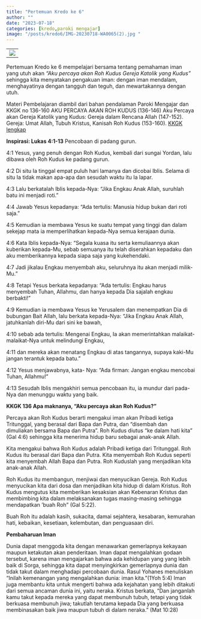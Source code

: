 ```yaml
---
title: "Pertemuan Kredo ke 6"
author: ""
date: "2023-07-18"
categories: [kredo,paroki mengajar]
image: "/posts/kredo6/IMG-20230718-WA0065(2).jpg "
---
```


|                                                 |
|-------------------------------------------------|
| ![](/posts/kredo6/IMG-20230718-WA0065(2).jpg) 
Pertemuan Kredo ke 6 mempelajari bersama tentang pemahaman iman yang utuh akan *"Aku percaya akan Roh Kudus Gereja Katolik yang Kudus"* sehingga kita menyatakan pengakuan iman: dengan iman mendalam, menghayatinya dengan tangguh dan teguh, dan mewartakannya dengan utuh. 

Materi Pembelajaran diambil dari bahan pendalaman Paroki Mengajar dan KKGK no 136-160 AKU PERCAYA AKAN ROH KUDUS (136-146) Aku Percaya akan Gereja Katolik yang Kudus: Gereja dalam Rencana Allah (147-152). Gereja: Umat Allah, Tubuh Kristus, Kanisah Roh Kudus (153-160).
[KKGK lengkap](/posts/KompendiumKatekismus.pdf)

**Inspirasi: Lukas 4:1-13** Pencobaan di padang gurun. 

4:1 Yesus, yang penuh dengan Roh Kudus, kembali dari sungai Yordan, lalu dibawa oleh Roh Kudus ke padang gurun. 

4:2 Di situ Ia tinggal empat puluh hari lamanya dan dicobai Iblis. Selama di situ Ia tidak makan apa-apa dan sesudah waktu itu Ia lapar. 

4:3 Lalu berkatalah Iblis kepada-Nya: "Jika Engkau Anak Allah, suruhlah batu ini menjadi roti." 

4:4 Jawab Yesus kepadanya: "Ada tertulis: Manusia hidup bukan dari roti saja." 

4:5 Kemudian ia membawa Yesus ke suatu tempat yang tinggi dan dalam sekejap mata ia memperlihatkan kepada-Nya semua kerajaan dunia. 

4:6 Kata Iblis kepada-Nya: "Segala kuasa itu serta kemuliaannya akan kuberikan kepada-Mu, sebab semuanya itu telah diserahkan kepadaku dan aku memberikannya kepada siapa saja yang kukehendaki. 

4:7 Jadi jikalau Engkau menyembah aku, seluruhnya itu akan menjadi milik-Mu." 

4:8 Tetapi Yesus berkata kepadanya: "Ada tertulis: Engkau harus menyembah Tuhan, Allahmu, dan hanya kepada Dia sajalah engkau berbakti!" 

4:9 Kemudian ia membawa Yesus ke Yerusalem dan menempatkan Dia di bubungan Bait Allah, lalu berkata kepada-Nya: "Jika Engkau Anak Allah, jatuhkanlah diri-Mu dari sini ke bawah, 

4:10 sebab ada tertulis: Mengenai Engkau, Ia akan memerintahkan malaikat-malaikat-Nya untuk melindungi Engkau, 

4:11 dan mereka akan menatang Engkau di atas tangannya, supaya kaki-Mu jangan terantuk kepada batu." 

4:12 Yesus menjawabnya, kata- Nya: "Ada firman: Jangan engkau mencobai Tuhan, Allahmu!" 

4:13 Sesudah Iblis mengakhiri semua pencobaan itu, ia mundur dari pada-Nya dan menunggu 
waktu yang baik. 


**KKGK 136 Apa maknanya, "Aku percaya akan Roh Kudus?"** 

Percaya akan Roh Kudus berarti mengakui iman akan Pribadi ketiga Tritunggal, yang berasal dari Bapa dan Putra, dan "disembah dan dimuliakan bersama Bapa dan Putra". Roh Kudus diutus "ke dalam hati kita" (Gal 4:6) sehingga kita menerima hidup baru sebagai anak-anak Allah.

Kita mengakui bahwa Roh Kudus adalah Pribadi ketiga dari Tritunggal. Roh Kudus itu berasal dari Bapa dan Putra. Kita menyembah Roh Kudus seperti kita menyembah Allah Bapa dan Putra. Roh Kuduslah yang menjadikan kita anak-anak Allah.

Roh Kudus itu membangun, menjiwai dan menyucikan Gereja. Roh Kudus menyucikan kita dari dosa dan menjadikan kita hidup di dalam Kristus. Roh Kudus mengutus kita memberikan kesaksian akan Kebenaran Kristus dan membimbing kita dalam melaksanakan tugas masing-masing sehingga mendapatkan 'buah Roh" (Gal 5:22).

Buah Roh itu adalah kasih, sukacita, damai sejahtera, kesabaran, kemurahan hati, kebaikan, kesetiaan, kelembutan, dan penguasaan diri.

**Pembaharuan Iman**

Dunia dapat menggoda kita dengan menawarkan gemerlapnya kekayaan maupun ketakutan akan penderitaan. Iman dapat mengalahkan godaan tersebut, karena iman mengajarkan bahwa ada kehidupan yang yang lebih baik di Sorga, sehingga kita dapat menyingkirkan gemerlapnya dunia dan tidak takut dalam menghadapi percobaan dunia. Rasul Yohanes menuliskan "Inilah kemenangan yang mengalahkan dunia: iman kita."(1Yoh 5:4) Iman juga membantu kita untuk mengerti bahwa ada kejahatan yang lebih ditakuti dari semua ancaman dunia ini, yaitu neraka. Kristus berkata, "Dan janganlah kamu takut kepada mereka yang dapat membunuh tubuh, tetapi yang tidak berkuasa membunuh jiwa; takutlah terutama kepada Dia yang berkuasa membinasakan baik jiwa maupun tubuh di dalam neraka." (Mat 10:28)


